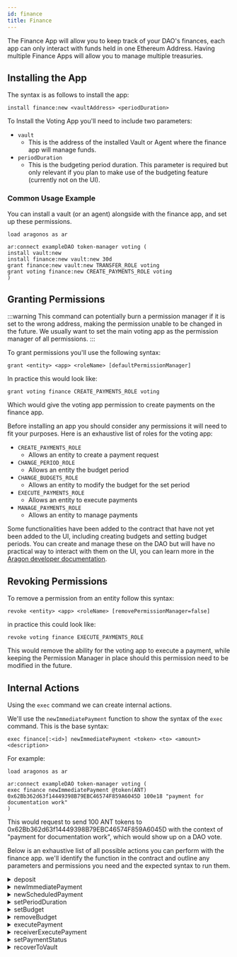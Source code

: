 ```yaml
---
id: finance
title: Finance
---
```


The Finance App will allow you to keep track of your DAO's finances, each app can only interact with funds held in one Ethereum Address. Having multiple Finance Apps will allow you to manage multiple treasuries.


## Installing the App


The syntax is as follows to install the app:

```
install finance:new <vaultAddress> <periodDuration>
```

To Install the Voting App you'll need to include two parameters:
 - `vault`
    - This is the address of the installed Vault or Agent where the finance app will manage funds.
 - `periodDuration`
    - This is the budgeting period duration. This parameter is required but only relevant if you plan to make use of the budgeting feature (currently not on the UI).


### Common Usage Example

You can install a vault (or an agent) alongside with the finance app, and set up these permissions.
```
load aragonos as ar

ar:connect exampleDAO token-manager voting (
install vault:new
install finance:new vault:new 30d
grant finance:new vault:new TRANSFER_ROLE voting
grant voting finance:new CREATE_PAYMENTS_ROLE voting
)
```


<InstallVersioning />

## Granting Permissions

:::warning
This command can potentially burn a permission manager if it is set to the wrong address, making the permission unable to be changed in the future. We usually want to set the main voting app as the permission manager of all permissions.
:::

To grant permissions you'll use the following syntax:

```
grant <entity> <app> <roleName> [defaultPermissionManager]
```

In practice this would look like:

```
grant voting finance CREATE_PAYMENTS_ROLE voting
````

Which would give the voting app permission to create payments on the finance app.

Before installing an app you should consider any permissions it will need to fit your purposes. Here is an exhaustive list of roles for the voting app:

- `CREATE_PAYMENTS_ROLE`
    - Allows an entity to create a payment request
- `CHANGE_PERIOD_ROLE`
    - Allows an entity the budget period
- `CHANGE_BUDGETS_ROLE`
    - Allows an entity to modify the budget for the set period
- `EXECUTE_PAYMENTS_ROLE`
    - Allows an entity to execute payments
- `MANAGE_PAYMENTS_ROLE`
    - Allows an entity to manage payments


<TypesOfEntities />



<OracleGrant />

Some functionalities have been added to the contract that have not yet been added to the UI, including creating budgets and setting budget periods. You can create and manage these on the DAO but will have no practical way to interact with them on the UI, you can learn more in the [Aragon developer documentation](https://hack.aragon.org/docs/guides-custom-deploy#adding-a-vault-and-finance-instance).

## Revoking Permissions

To remove a permission from an entity follow this syntax:

```
revoke <entity> <app> <roleName> [removePermissionManager=false]
```

in practice this could look like:

```
revoke voting finance EXECUTE_PAYMENTS_ROLE
```

This would remove the ability for the voting app to execute a payment, while keeping the Permission Manager in place should this permission need to be modified in the future.

## Internal Actions

Using the `exec` command we can create internal actions.

We'll use the `newImmediatePayment` function to show the syntax of the `exec` command. This is the base syntax:

```
exec finance[:<id>] newImmediatePayment <token> <to> <amount> <description>
```

For example:

```
load aragonos as ar

ar:connect exampleDAO token-manager voting (
exec finance newImmediatePayment @token(ANT) 0x62Bb362d63f14449398B79EBC46574F859A6045D 100e18 "payment for documentation work"
)
```

This would request to send 100 ANT tokens to 0x62Bb362d63f14449398B79EBC46574F859A6045D with the context of "payment for documentation work", which would show up on a DAO vote.

Below is an exhaustive list of all possible actions you can perform with the finance app. we'll identify the function in the contract and outline any parameters and permissions you need and the expected syntax to run them.

<details><summary>deposit</summary>

This will deposit approved ERC20 or ETH tokens into the vault managed by the finance app.

#### Parameters

- `token` - The address of the token that you wish to deposit. (address)
- `amount` - The amount of tokens you wish to deposit. **Take note of the token's decimal precision**. (uint256)
- `reference` - The reason for the deposit. (string)

#### Permissions

No additional permissions are needed to perform this function.

#### Syntax

`exec finance deposit <token> <amount> <reference>`

</details>

<details><summary>newImmediatePayment</summary>

This will create a new payment submission, requesting tokens held in the finance app's specified vault.

#### Parameters

- `token` - The address of the token you are requesting payment of. (address)
- `receiver` - The address of the entity that will receive the tokens. (address)
- `amount` - The amount of tokens being requested. **Take note of the token's decimal precision**. (uint256)
- `reference` - The reason for the deposit. (string)

#### Permissions

The entity creating the action will need the `CREATE_PAYMENTS_ROLE` role.

#### Syntax

`exec finance newImmediatePayment <token> <receiver> <amount> <reference>`


</details>

<details><summary>newScheduledPayment</summary>

Sets up a recurring payment scheduled for a specified amount of time, at set intervals with a specified token.

#### Parameters

- `token` - The address of the token you are requesting payment of. (address)
- `receiver` - The address of the entity that will receive the tokens. (address)
- `amount` - The amount of tokens being requested. **Take note of the token's decimal precision**. (uint256)
- `initialPaymentTime` - The timestamp of when the first payment is created. (unint64)
- `interval` - The amount of time that passes between one payment to the next. (uint64)
- `maxExecutions` - The maximum instances a payment can be executed. (uint64)
- `reference` - The reason for the deposit. (string)

#### Permissions

The entity creating the action will need the `CREATE_PAYMENTS_ROLE` role.

#### Syntax

`exec finance newImmediatePayment <token> <receiver> <amount> <initialPaymentTime> <interval> <maxExecutions> <reference>`


</details>

<details><summary>setPeriodDuration</summary>

Changes the accounting period duration, used for establishing periodic budgets.

#### Parameters

- `periodDuration` - The amount of time you want to change the budget duration to. (uint64)

#### Permissions

The entity creating the action will need the `CHANGE_PERIOD_ROLE` role.

#### Syntax

`exec finance setPeriodDuration <periodDuration>`


</details>

<details><summary>setBudget</summary>

This will establish a budget, setting a cap on the amount of a specified token that can be paid out in each period.

#### Parameters

- `token` - The address of the token you wish to set a budget for.
- `amount` - The maximum amount of specified tokens that can be paid out within the budget.

#### Permissions

The entity creating the action will need the `CHANGE_BUDGETS_ROLE` role.

#### Syntax

`exec finance setBudget <token> <amount>`


</details>

<details><summary>removeBudget</summary>

Removes any set budget for the specified token.

#### Parameters

- `token` - The address of the token you wish to remove a budget for.

#### Permissions

The entity creating the action will need the `CHANGE_BUDGETS_ROLE` role.

#### Syntax

`exec finance removeBudget <token> <amount>`


</details>

<details><summary>executePayment</summary>

Execute a pending payment.

#### Parameters

- `paymentId` - The numerical identifier of the pending payment. (uint256)

#### Permissions

The entity that will execute the payment needs the `EXECUTE_PAYMENTS_ROLE` role.

#### Syntax

`exec finance executePayment <paymentId>`


</details>

<details><summary>receiverExecutePayment</summary>

This allows the receipient of the payment to execute it without needing the `EXECUTE_PAYMENTS_ROLE`.

#### Parameters

- `paymentId` - The numerical identifier of the pending payment. (uint256)

#### Permissions

There are no permissions needed to execute this function, except that the caller must be the payment recipient address.

#### Syntax

`exec finance receiverExecutePayment <paymentId>`


</details>

<details><summary>setPaymentStatus</summary>

Can activate or disable an established payment.

#### Parameters

- `paymentId` - The numerical identifier of the payment you wish to change the status of. (uint256)
- `active` - Whether to change the payment status to active (true) or disabled (false). (boolean)

#### Permissions

The entity that wishes to change the status of a payment will need the `MANAGE_PAYMENTS_ROLE` role.

#### Syntax

`exec finance setPaymentStatus <paymentId> <active>`


</details>

<details><summary>recoverToVault</summary>

Sends the full holdings of a specified token that is held by this contract the vault/agent. This is in case tokens are mistakenly sent to this contract.

#### Parameters

- `token` - The address of the token you wish to recover to the vault.

#### Permissions

No permissions are needed to perform this function.

#### Syntax

`exec finance recoverToVault <token>`

</details>
